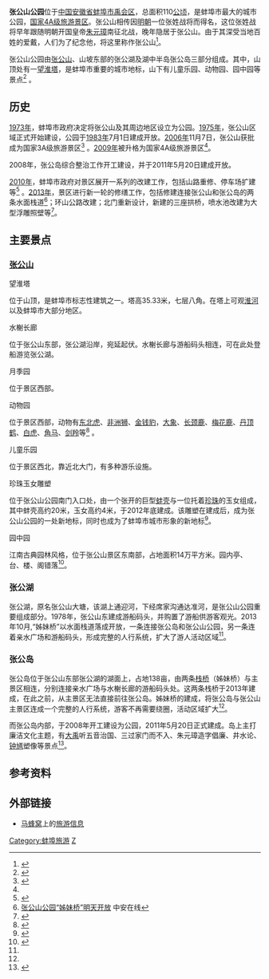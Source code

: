 {{coord|32|55|24.57|N|117|20|5.80|E|type:mountain|display=title}}
{{Infobox park
| name = 张公山公园
| alt_name = 
| photo = 
| photo_width = 
| photo_alt = 
| photo_caption = 
| type = 
| location = {{CHN}}[[安徽省|安徽省]][[蚌埠市|蚌埠市]]
| lat_d = 
| long_d = 
| region = 
| area = 110公顷
| created = 
| operator = 
| visitation_num = 
| status = 
| open = 1983年7月1日
| map = 
| map_width = 
| map_alt = 
| map_caption = 
}}'''张公山公园'''位于[[中国|中国]][[安徽省|安徽省]][[蚌埠市|蚌埠市]][[禹会区|禹会区]]，总面积110[[公顷|公顷]]，是蚌埠市最大的城市公园，[[中国国家4A级旅游景区|国家4A级旅游景区]]。张公山相传因[[明朝|明朝]]一位张姓战将而得名，这位张姓战将早年跟随明朝开国皇帝[[朱元璋|朱元璋]]南征北战，晚年隐居于张公山。由于其深受当地百姓的爱戴，人们为了纪念他，将这里称作张公山<ref name="传说">{{Cite web|url=http://wlj.bengbu.gov.cn/sitefiles/services/cms/page.aspx?s=1&n=22&c=1908|title=张公山公园|accessdate=2019年5月12日|author=|date=|publisher=|work=蚌埠市文化和旅游局|archive-date=2019年8月3日|archive-url=https://web.archive.org/web/20190803180840/http://wlj.bengbu.gov.cn/sitefiles/services/cms/page.aspx?s=1&n=22&c=1908}}</ref>。

张公山公园由[[张公山|张公山]]、山坡东部的张公湖及湖中半岛张公岛三部分组成。其中，山顶处有一[[望淮塔|望淮塔]]，是蚌埠市重要的城市地标，山下有儿童乐园、动物园、园中园等景点<ref>{{cite web|title=张公山公园|url=http://www.97tour.com/anhui/bengbu/jingdian/G15H9AEB52J1B5I43AI0.html|accessdate=2011-05-05}}{{dead link|date=2018年2月 |bot=InternetArchiveBot |fix-attempted=yes }}</ref> 。

==历史==
[[1973年|1973年]]，蚌埠市政府决定将张公山及其周边地区设立为公园。[[1975年|1975年]]，张公山区域正式开始建设，公园于[[1983年|1983年]]7月1日建成开放。[[2006年|2006年]]11月7日，张公山获批成为国家3A级旅游景区<ref>{{cite web|title=蚌埠市3家景区通过国家AAA级旅游景区评定|url=http://ah.anhuinews.com/system/2006/11/09/001601121.shtml|publisher=中安在线|accessdate=2011-05-05|archive-url=https://web.archive.org/web/20160304071003/http://ah.anhuinews.com/system/2006/11/09/001601121.shtml|archive-date=2016-03-04|dead-url=yes}}</ref> 。[[2009年|2009年]]被升格为国家4A级旅游景区<ref name="思"/>。

2008年，张公岛综合整治工作开工建设，并于2011年5月20日建成开放。

[[2010年|2010年]]，蚌埠市政府对景区展开一系列的改建工作，包括山路重修、停车场扩建等<ref>{{cite web|title=蚌埠张公山公园将进行东部景观将提升改造|url=http://travel.anhuinews.com/system/2011/02/16/003758524.shtml|publisher=中安旅游网|accessdate=2011-05-05|archive-url=https://web.archive.org/web/20110711143415/http://travel.anhuinews.com/system/2011/02/16/003758524.shtml|archive-date=2011-07-11|dead-url=yes}}</ref> 。[[2013年|2013年]]，景区进行新一轮的修缮工作，包括修建连接张公山和张公岛的两条水面栈道<ref name="栈道">[http://news.sina.com.cn/o/2013-09-30/093828339403.shtml 张公山公园“姊妹桥”明天开放] {{Wayback|url=http://news.sina.com.cn/o/2013-09-30/093828339403.shtml |date=20190802041520 }}中安在线</ref>；环山公路改建；北门重新设计，新建的三座拱桥，喷水池改建为大型浮雕照壁等<ref>{{cite web|title=张公山公园北入口开门迎客|url=http://ah.anhuinews.com/system/2013/08/07/005972972.shtml|publisher=中安旅游网|accessdate=2013-08-07}}{{Dead link|date=2019年6月 |bot=InternetArchiveBot |fix-attempted=yes }}</ref>。

==主要景点==
===[[张公山|张公山]]===
;望淮塔
位于山顶，是蚌埠市标志性建筑之一。塔高35.33米，七层八角。在塔上可观[[淮河|淮河]]以及蚌埠市大部分地区。

;水榭长廊
位于张公山东部，张公湖沿岸，宛延起伏。水榭长廊与游船码头相连，可在此处登船游览张公湖。

;月季园
位于景区西部。

;动物园
位于景区西部，动物有[[东北虎|东北虎]]、[[非洲狮|非洲狮]]、[[金钱豹|金钱豹]]，[[大象|大象]]、[[长颈鹿|长颈鹿]]、[[梅花鹿|梅花鹿]]、[[丹顶鹤|丹顶鹤]]、[[白虎|白虎]]、[[角马|角马]]、[[剑羚|剑羚]]等<ref>{{cite web|title=蚌埠张公山风景区拓展训练基地|url=http://www.bovortuozhan.com/Base/148.html|publisher=bovortuozhan|accessdate=}}{{dead link|date=2018年2月 |bot=InternetArchiveBot |fix-attempted=yes }}</ref> 。

;儿童乐园
位于景区西北，靠近北大门，有多种游乐设施。

;珍珠玉女雕塑
位于张公山公园南门入口处，由一个张开的巨型[[河蚌|蚌壳]]与一位托着[[珍珠|珍珠]]的玉女组成，其中蚌壳高约20米，玉女高约4米，于2012年底建成。该雕塑在建成后，成为张公山公园的一处新地标，同时也成为了蚌埠市城市形象的新地标<ref>{{cite web|title=蚌埠总高20米珍珠玉女雕塑现雏形|url=http://collection.sina.com.cn/yhds/20121212/120695961.shtml|publisher=新安晚报|accessdate=2019年5月12日|archive-date=2019年5月12日|archive-url=https://web.archive.org/web/20190512092402/http://collection.sina.com.cn/yhds/20121212/120695961.shtml}}</ref>。

;园中园
江南古典园林风格，位于张公山景区东南部，占地面积14万平方米。园内亭、台、楼、阁错落<ref name="禹会掌故">{{cite book |author1=李焕俭 |author2=吴国成 |title=禹会掌故 |publisher=黄山书社 |isbn=9787546183060 |page=}}</ref>。

===张公湖===
张公湖，原名张公山大塘，该湖上通迎河，下经席家沟通达准河，是张公山公园重要组成部分。1978年，张公山东建成游船码头，并购置了游船供游客观光。2013年10月,“姊妹桥”以水面栈道落成开放，一条连接张公岛和张公山公园，另一条连着亲水广场和游船码头，形成完整的人行系统，扩大了游人活动区域<ref name="禹会掌故"/>。

===张公岛===
张公岛位于张公山东部张公湖的湖面上，占地138亩，由两条[[栈桥|栈桥]]（姊妹桥）与主景区相连，分别连接亲水广场与水榭长廊的游船码头处。这两条栈桥于2013年建成，在此之前，从主景区无法直接前往张公岛。姊妹桥的建成，将张公岛与张公山主景区连成一个完整的人行系统，游客不再需要绕圈，活动区域扩大<ref name="栈道"/>。

而张公岛内部，于2008年开工建设为公园，2011年5月20日正式建成。岛上主打廉洁文化主题，有[[大禹|大禹]]听五音治国、三过家门而不入、朱元璋造字倡廉、井水论、[[钟馗|钟馗]]塑像等景点<ref name="思">{{Cite web|url=http://k.sina.com.cn/article_6432210151_17f63bce7001004t1l.html|title=蚌埠市张公山公园|accessdate=2019年5月12日|author=|date=|publisher=|work=新浪|archive-date=2019年8月4日|archive-url=https://web.archive.org/web/20190804042746/http://k.sina.com.cn/article_6432210151_17f63bce7001004t1l.html}}</ref>。

==参考资料==
{{reflist}}

==外部链接==
*[[马蜂窝|马蜂窝]]上的[http://www.mafengwo.cn/poi/6328909.html 旅游信息] {{Wayback|url=http://www.mafengwo.cn/poi/6328909.html |date=20200708160807 }}

[[Category:蚌埠旅游|Category:蚌埠旅游]]
[[Category:国家4A级旅游景区|Z]]